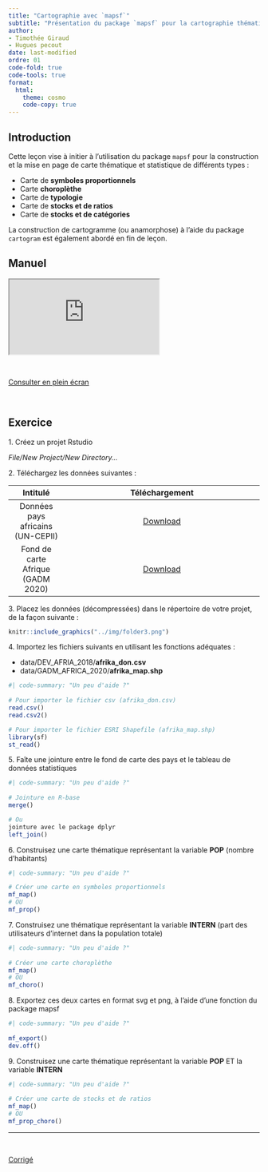 ```yaml
---
title: "Cartographie avec `mapsf`"
subtitle: "Présentation du package `mapsf` pour la cartographie thématique"
author: 
- Timothée Giraud
- Hugues pecout
date: last-modified
ordre: 01
code-fold: true
code-tools: true
format:
  html:
    theme: cosmo
    code-copy: true
---
```


## Introduction

Cette leçon vise à initier à l'utilisation du package `mapsf` pour la construction et la mise en page de carte thématique et statistique de différents types :

-   Carte de **symboles proportionnels**
-   Carte **choroplèthe**
-   Carte de **typologie**
-   Carte de **stocks et de ratios**
-   Carte de **stocks et de catégories**

La construction de cartogramme (ou anamorphose) à l'aide du package `cartogram` est également abordé en fin de leçon.

## <i class="bi bi-book"></i> Manuel {.title}

<iframe class="slide" src="https://rcarto.github.io/cartographie_avec_r/">

</iframe>

\

::: center
<a href="https://rcarto.github.io/cartographie_avec_r/" class="btn btn-info" role="button" aria-disabled="true"><i class="bi bi-eye"></i> Consulter en plein écran</a>
:::

\

## <i class="bi bi-person-workspace"></i> Exercice {.title .exo-title}

::: {#exo}
[1. Créez un projet Rstudio]{.question}

*File/New Project/New Directory...*

[2. Téléchargez les données suivantes :]{.question}

|             Intitulé              |                                                                     Téléchargement                                                                      |
|:--------------:|:-----------------------------------------------------:|
| Données pays africains (UN-CEPII) | <a href="https://bit.ly/3DaCAkX" class="btn btn-outline-warning" role="button" aria-disabled="true"><i class="bi bi-cloud-arrow-down"></i> Download</a> |
| Fond de carte Afrique (GADM 2020) | <a href="https://bit.ly/3DaAUb2" class="btn btn-outline-warning" role="button" aria-disabled="true"><i class="bi bi-cloud-arrow-down"></i> Download</a> |

[3. Placez les données (décompressées) dans le répertoire de votre projet, de la façon suivante :]{.question}

```r
knitr::include_graphics("../img/folder3.png")
```

[4. Importez les fichiers suivants en utilisant les fonctions adéquates :]{.question}

-   data/DEV_AFRIA_2018/**afrika_don.csv**\
-   data/GADM_AFRICA_2020/**afrika_map.shp**\

```r
#| code-summary: "Un peu d'aide ?"
  
# Pour importer le fichier csv (afrika_don.csv)
read.csv()
read.csv2()

# Pour importer le fichier ESRI Shapefile (afrika_map.shp)
library(sf)
st_read()


```

[5. Faîte une jointure entre le fond de carte des pays et le tableau de données statistiques]{.question}

```r
#| code-summary: "Un peu d'aide ?"
  
# Jointure en R-base
merge() 

# Ou 
jointure avec le package dplyr
left_join()

```

[6. Construisez une carte thématique représentant la variable **POP** (nombre d'habitants)]{.question}

```r
#| code-summary: "Un peu d'aide ?"

# Créer une carte en symboles proportionnels
mf_map()
# OU
mf_prop()


```

[7. Construisez une thématique représentant la variable **INTERN** (part des utilisateurs d'internet dans la population totale)]{.question}

```r
#| code-summary: "Un peu d'aide ?"
  
# Créer une carte choroplèthe
mf_map()
# OU
mf_choro()

```

[8. Exportez ces deux cartes en format svg et png, à l'aide d'une fonction du package mapsf]{.question}

```r
#| code-summary: "Un peu d'aide ?"
  
mf_export()
dev.off()

```

[9. Construisez une carte thématique représentant la variable **POP** ET la variable **INTERN**]{.question}

```r
#| code-summary: "Un peu d'aide ?"
  
# Créer une carte de stocks et de ratios
mf_map()
# OU
mf_prop_choro()

```

------------------------------------------------------------------------

\

::: center
<a href="/correction/cartographie_mapsf.zip" class="btn btn-outline-warning" role="button" aria-disabled="true"><i class="bi bi-cloud-arrow-down"></i> Corrigé</a>
:::
:::
